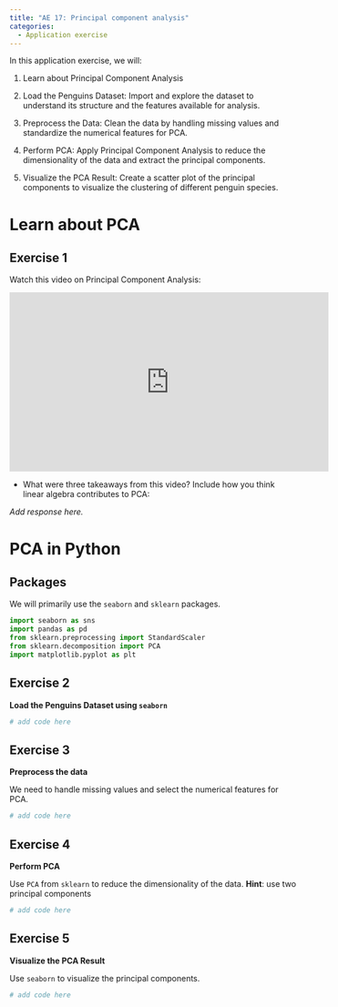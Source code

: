 ```yaml
---
title: "AE 17: Principal component analysis"
categories: 
  - Application exercise
---
```


In this application exercise, we will:

1.  Learn about Principal Component Analysis

2.  Load the Penguins Dataset: Import and explore the dataset to understand its structure and the features available for analysis.

3.  Preprocess the Data: Clean the data by handling missing values and standardize the numerical features for PCA.

4.  Perform PCA: Apply Principal Component Analysis to reduce the dimensionality of the data and extract the principal components.

5.  Visualize the PCA Result: Create a scatter plot of the principal components to visualize the clustering of different penguin species.

# Learn about PCA

## Exercise 1

Watch this video on Principal Component Analysis:

<iframe width="560" height="315" src="https://www.youtube.com/embed/FD4DeN81ODY?si=ZKBrlIsgMy-F9oq6" title="YouTube video player" frameborder="0" allow="accelerometer; autoplay; clipboard-write; encrypted-media; gyroscope; picture-in-picture; web-share" referrerpolicy="strict-origin-when-cross-origin" allowfullscreen>

</iframe>

-   What were three takeaways from this video? Include how you think linear algebra contributes to PCA:

*Add response here.*

# PCA in Python

## Packages

We will primarily use the `seaborn` and `sklearn` packages.

```python
import seaborn as sns
import pandas as pd
from sklearn.preprocessing import StandardScaler
from sklearn.decomposition import PCA
import matplotlib.pyplot as plt
```

## Exercise 2

**Load the Penguins Dataset using `seaborn`**

```python

# add code here
```

## Exercise 3

**Preprocess the data**

We need to handle missing values and select the numerical features for PCA.

```python
# add code here
```

## Exercise 4

**Perform PCA**

Use `PCA` from `sklearn` to reduce the dimensionality of the data.
**Hint**: use two principal components

```python
# add code here
```

## Exercise 5

**Visualize the PCA Result**

Use `seaborn` to visualize the principal components.

```python
# add code here
```
